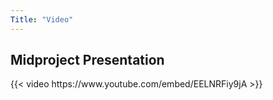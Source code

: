 ```yaml
---
Title: "Video"
---
```


## Midproject Presentation


{{< video https://www.youtube.com/embed/EELNRFiy9jA >}}

